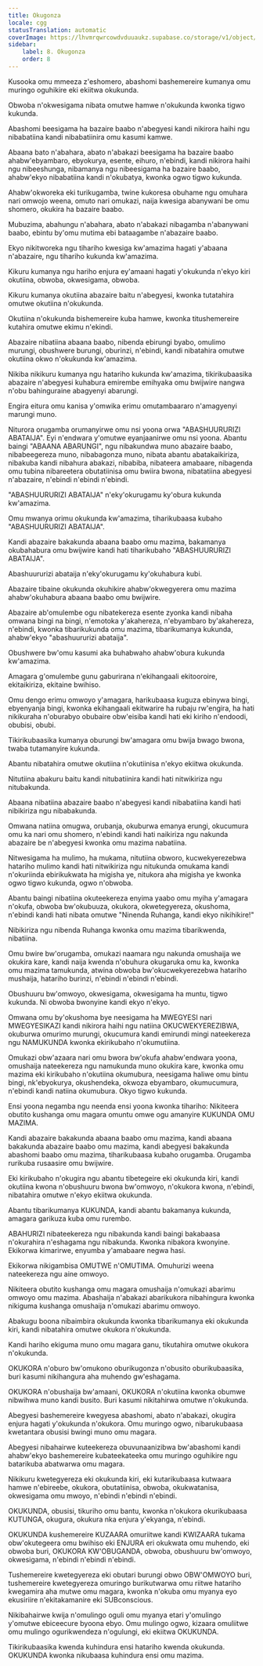 ```yaml
---
title: Okugonza
locale: cgg
statusTranslation: automatic
coverImage: https://lhvmrqwrcowdvduuaukz.supabase.co/storage/v1/object/public/strapi-uploads/small_cover-educacion-fundamental.webp-2d51a7828a2b1309555be27f7e2a61a0.webp
sidebar:
    label: 8. Okugonza
    order: 8
---
```

Kusooka omu mmeeza z'eshomero, abashomi bashemereire kumanya omu muringo oguhikire eki ekiitwa okukunda.

Obwoba n'okwesigama nibata omutwe hamwe n'okukunda kwonka tigwo kukunda.

Abashomi beesigama ha bazaire baabo n'abegyesi kandi nikirora haihi ngu nibabatiina kandi nibabatiinira omu kasumi kamwe.

Abaana bato n'abahara, abato n'abakazi beesigama ha bazaire baabo ahabw'ebyambaro, ebyokurya, esente, eihuro, n'ebindi, kandi nikirora haihi ngu nibeeshunga, nibamanya ngu nibeesigama ha bazaire baabo, ahabw'ekyo nibabatiina kandi n'okubatya, kwonka ogwo tigwo kukunda.

Ahabw'okworeka eki turikugamba, twine kukoresa obuhame ngu omuhara nari omwojo weena, omuto nari omukazi, naija kwesiga abanywani be omu shomero, okukira ha bazaire baabo.

Mubuzima, abahungu n'abahara, abato n'abakazi nibagamba n'abanywani baabo, ebintu by'omu mutima ebi bataagambe n'abazaire baabo.

Ekyo nikitworeka ngu tihariho kwesiga kw'amazima hagati y'abaana n'abazaire, ngu tihariho kukunda kw'amazima.

Kikuru kumanya ngu hariho enjura ey'amaani hagati y'okukunda n'ekyo kiri okutiina, obwoba, okwesigama, obwoba.

Kikuru kumanya okutiina abazaire baitu n'abegyesi, kwonka tutatahira omutwe okutiina n'okukunda.

Okutiina n'okukunda bishemereire kuba hamwe, kwonka titushemereire kutahira omutwe ekimu n'ekindi.

Abazaire nibatiina abaana baabo, nibenda ebirungi byabo, omulimo murungi, obushwere burungi, oburinzi, n'ebindi, kandi nibatahira omutwe okutiina okwo n'okukunda kw'amazima.

Nikiba nikikuru kumanya ngu hatariho kukunda kw'amazima, tikirikubaasika abazaire n'abegyesi kuhabura emirembe emihyaka omu bwijwire nangwa n'obu bahinguraine abagyenyi abarungi.

Engira eitura omu kanisa y'omwika erimu omutambaararo n'amagyenyi marungi muno.

Niturora orugamba orumanyirwe omu nsi yoona orwa "ABASHUURURIZI ABATAIJA". Eyi n'endwara y'omutwe eyanjaanirwe omu nsi yoona. Abantu baingi "ABAANA ABARUNGI", ngu nibakundwa muno abazaire baabo, nibabeegereza muno, nibabagonza muno, nibata abantu abatakaikiriza, nibakuba kandi nibahura abakazi, nibabiba, nibateera amabaare, nibagenda omu tubina nibareetera obutatiinisa omu bwiira bwona, nibatatiina abegyesi n'abazaire, n'ebindi n'ebindi n'ebindi.

"ABASHUURURIZI ABATAIJA" n'eky'okurugamu ky'obura kukunda kw'amazima.

Omu mwanya orimu okukunda kw'amazima, tiharikubaasa kubaho "ABASHUURURIZI ABATAIJA".

Kandi abazaire bakakunda abaana baabo omu mazima, bakamanya okubahabura omu bwijwire kandi hati tiharikubaho "ABASHUURURIZI ABATAIJA".

Abashuururizi abataija n'eky'okurugamu ky'okuhabura kubi.

Abazaire tibaine okukunda okuhikire ahabw'okwegyerera omu mazima ahabw'okuhabura abaana baabo omu bwijwire.

Abazaire ab'omulembe ogu nibatekereza esente zyonka kandi nibaha omwana bingi na bingi, n'emotoka y'akahereza, n'ebyambaro by'akahereza, n'ebindi, kwonka tibarikukunda omu mazima, tibarikumanya kukunda, ahabw'ekyo "abashuururizi abataija".

Obushwere bw'omu kasumi aka buhabwaho ahabw'obura kukunda kw'amazima.

Amagara g'omulembe gunu gaburirana n'ekihangaali ekitooroire, ekitaikiriza, ekitaine bwihiso.

Omu dengo erimu omwoyo y'amagara, harikubaasa kuguza ebinywa bingi, ebyenyanja bingi, kwonka ekihangaali ekitwarire ha rubaju rw'engira, ha hati nikikuraha n'oburabyo obubaire obw'eisiba kandi hati eki kiriho n'endoodi, obubisi, obubi.

Tikirikubaasika kumanya oburungi bw'amagara omu bwija bwago bwona, twaba tutamanyire kukunda.

Abantu nibatahira omutwe okutiina n'okutiinisa n'ekyo ekiitwa okukunda.

Nitutiina abakuru baitu kandi nitubatiinira kandi hati nitwikiriza ngu nitubakunda.

Abaana nibatiina abazaire baabo n'abegyesi kandi nibabatiina kandi hati nibikiriza ngu nibabakunda.

Omwana natiina omugwa, orubanja, okuburwa emanya erungi, okucumura omu ka nari omu shomero, n'ebindi kandi hati naikiriza ngu nakunda abazaire be n'abegyesi kwonka omu mazima nabatiina.

Nitwesigama ha mulimo, ha mukama, nitutiina obworo, kucwekyerezebwa hatariho mulimo kandi hati nitwikiriza ngu nitukunda omukama kandi n'okuriinda ebirikukwata ha migisha ye, nitukora aha migisha ye kwonka ogwo tigwo kukunda, ogwo n'obwoba.

Abantu baingi nibatiina okuteekereza enyima yaabo omu myiha y'amagara n'okufa, obwoba bw'okubuuza, okukora, okwetegyereza, okushoma, n'ebindi kandi hati nibata omutwe "Ninenda Ruhanga, kandi ekyo nikihikire!"

Nibikiriza ngu nibenda Ruhanga kwonka omu mazima tibarikwenda, nibatiina.

Omu bwire bw'orugamba, omukazi naamara ngu nakunda omushaija we okukira kare, kandi naija kwenda n'obuhura okugaruka omu ka, kwonka omu mazima tamukunda, atwina obwoba bw'okucwekyerezebwa hatariho mushaija, hatariho burinzi, n'ebindi n'ebindi n'ebindi.

Obushuuru bw'omwoyo, okwesigama, okwesigama ha muntu, tigwo kukunda.  Ni obwoba bwonyine kandi ekyo n'ekyo.

Omwana omu by'okushoma bye neesigama ha MWEGYESI nari MWEGYESIKAZI kandi nikirora haihi ngu natiina OKUCWEKYEREZIBWA, okuburwa omurimo murungi, okucumura kandi emirundi mingi nateekereza ngu NAMUKUNDA kwonka ekirikubaho n'okumutiina.

Omukazi obw'azaara nari omu bwora bw'okufa ahabw'endwara yoona, omushaija nateekereza ngu namukunda muno okukira kare, kwonka omu mazima eki kirikubaho n'okutiina okumubura, neesigama haliwe omu bintu bingi, nk'ebyokurya, okushendeka, okwoza ebyambaro, okumucumura, n'ebindi kandi natiina okumubura.  Okyo tigwo kukunda.

Ensi yoona negamba ngu neenda ensi yoona kwonka tihariho: Nikiteera obutito kushanga omu magara omuntu omwe ogu amanyire KUKUNDA OMU MAZIMA.

Kandi abazaire bakakunda abaana baabo omu mazima, kandi abaana bakakunda abazaire baabo omu mazima, kandi abegyesi bakakunda abashomi baabo omu mazima, tiharikubaasa kubaho orugamba.  Orugamba rurikuba rusaasire omu bwijwire.

Eki kirikubaho n'okugira ngu abantu tibetegeire eki okukunda kiri, kandi okutiina kwona n'obushuuru bwona bw'omwoyo, n'okukora kwona, n'ebindi, nibatahira omutwe n'ekyo ekiitwa okukunda.

Abantu tibarikumanya KUKUNDA, kandi abantu bakamanya kukunda, amagara garikuza kuba omu rurembo.

ABAHURIZI nibateekereza ngu nibakunda kandi baingi bakabaasa n'okurahira n'eshagama ngu nibakunda.  Kwonka nibakora kwonyine.  Ekikorwa kimarirwe, enyumba y'amabaare negwa hasi.

Ekikorwa nikigambisa OMUTWE n'OMUTIMA.  Omuhurizi weena nateekereza ngu aine omwoyo.

Nikiteera obutito kushanga omu magara omushaija n'omukazi abarimu omwoyo omu mazima.  Abashaija n'abakazi abarikukora nibahingura kwonka nikiguma kushanga omushaija n'omukazi abarimu omwoyo.

Abakugu boona nibaimbira okukunda kwonka tibarikumanya eki okukunda kiri, kandi nibatahira omutwe okukora n'okukunda.

Kandi hariho ekiguma muno omu magara ganu, tikutahira omutwe okukora n'okukunda.

OKUKORA n'oburo bw'omukono oburikugonza n'obusito oburikubaasika, buri kasumi nikihangura aha muhendo gw'eshagama.

OKUKORA n'obushaija bw'amaani, OKUKORA n'okutiina kwonka obumwe nibwihwa muno kandi busito.  Buri kasumi nikitahirwa omutwe n'okukunda.

Abegyesi bashemereire kwegyesa abashomi, abato n'abakazi, okugira enjura hagati y'okukunda n'okukora.  Omu muringo ogwo, nibarukubaasa kwetantara obusisi bwingi muno omu magara.

Abegyesi nibahairwe kuteekereza obuvunaanizibwa bw'abashomi kandi ahabw'ekyo bashemereire kubateekateeka omu muringo oguhikire ngu batarikuba abatwarwa omu magara.

Nikikuru kwetegyereza eki okukunda kiri, eki kutarikubaasa kutwaara hamwe n'ebireebe, okukora, obutatiinisa, obwoba, okukwatanisa, okwesigama omu mwoyo, n'ebindi n'ebindi n'ebindi.

OKUKUNDA, obusisi, tikuriho omu bantu, kwonka n'okukora okurikubaasa KUTUNGA, okugura, okukura nka enjura y'ekyanga, n'ebindi.

OKUKUNDA kushemereire KUZAARA omuriitwe kandi KWIZAARA tukama obw'okutegeera omu bwihiso eki ENJURA eri okukwata omu muhendo, eki obwoba buri, OKUKORA KW'OBUGANDA, obwoba, obushuuru bw'omwoyo, okwesigama, n'ebindi n'ebindi n'ebindi.

Tushemereire kwetegyereza eki obutari burungi obwo OBW'OMWOYO buri, tushemereire kwetegyereza omuringo burikutwarwa omu riitwe hatariho kwegamira aha mutwe omu magara, kwonka n'okuba omu myanya eyo ekusiriire n'ekitakamanire eki SUBconscious.

Nikibahairwe kwija n'omulingo oguli omu myanya etari y'omulingo y'omutwe ebiceecure byoona ebyo.  Omu mulingo ogwo, kizaara omuliitwe omu mulingo ogurikwendeza n'ogulungi, eki ekiitwa OKUKUNDA.

Tikirikubaasika kwenda kuhindura ensi hatariho kwenda okukunda.  OKUKUNDA kwonka nikubaasa kuhindura ensi omu mazima.

